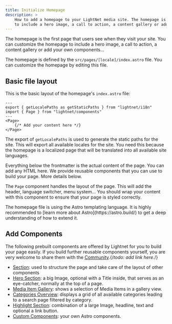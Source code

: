 ```yaml
---
title: Initialize Homepage
description: >
    How to add a homepage to your LightNet media site. The homepage is the first page that users see when they visit your site. You can customize the homepage
    to include a hero image, a call to action, a content gallery or add your own components...
---
```




The homepage is the first page that users see when they visit your site. You can customize the homepage
to include a hero image, a call to action, a content gallery or add your own components...

The homepage is defined by the `src/pages/[locale]/index.astro` file. You can customize the homepage by editing this file.

## Basic file layout

This is the basic layout of the homepage's `index.astro` file:

```astro title="src/pages/[locale]/index.astro"
---
export { getLocalePaths as getStaticPaths } from "lightnet/i18n"
import { Page } from "lightnet/components"
---
<Page>
    {/* Add your content here */}
</Page>
```

The export of `getLocalePaths` is used to generate the static paths for the site. This will export all available locales for the site.
You need this because the homepage is a localized page that will be translated into all available site languages.

Everything below the frontmatter is the actual content of the page. You can add any HTML here. We provide 
reusable components that you can use to build your page. More details below.

The `Page` component handles the layout of the page. This will add the header, language switcher, menu system... You should wrap your
content with this component to ensure that your page is styled correctly.

<Aside type="tip">
The homepage file is using the Astro templating language. It is highly recommended to [learn more about Astro](https://astro.build/)
to get a deep understanding of how to extend it.
</Aside>


## Add Components

The following prebuilt components are offered by Lightnet for you to build your page easily.
If you build further reusable components yourself, you are very welcome to share them with the [Community]().{/*todo: add link here.*/}

- [Section](/build/pages/section): used to structure the page and take care of the layout of other components
- [Hero Section](/build/pages/hero): a big Image, optional with a Title inside, that serves as an eye-catcher, normally at the top of a page.
- [Media Item Gallery](/build/pages/media-gallery): shows a selection of Media Items in a gallery view.
- [Categories Overview](/build/pages/categories-overview): displays a grid of all available categories leading to a search page filtered by category.
- [Highlight Section](/build/pages/highlight-section): combination of a large Image, headline, text and optional a link button.
- [Custom Components](/build/pages/custom-components): your own Astro components. 